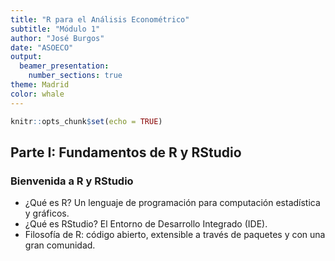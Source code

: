 ```yaml
---
title: "R para el Análisis Econométrico"
subtitle: "Módulo 1"
author: "José Burgos"
date: "ASOECO"
output:
  beamer_presentation:
    number_sections: true
theme: Madrid
color: whale
---
```


```r
knitr::opts_chunk$set(echo = TRUE)
```

<!-- Tomar en cuenta este temario para el desarrollo del curso -->

<!-- Parte I: Fundamentos de R y RStudio  -->

<!-- El objetivo de esta sección es que el estudiante adquiera los fundamentos del uso de R como lenguaje, sin necesidad de conocimientos previos en programación o estadística. Al finalizar, el estudiante conocerá las características principales de R, sus tipos de datos y podrá realizar operaciones básicas.  -->

<!-- Bienvenida a R y RStudio  -->

<!-- ¿Qué es R? Un lenguaje de programación para computación estadística y gráficos.  -->

<!-- ¿Qué es RStudio? El Entorno de Desarrollo Integrado (IDE) que usaremos.  -->

<!-- Filosofía de R: código abierto, extensible a través de paquetes y con una gran comunidad.  -->

<!-- Buenas prácticas desde el inicio: Investigación Reproducible.   -->

<!-- Introducción al concepto de proyectos en RStudio para mantener el trabajo organizado.  -->

<!-- Creación de un primer proyecto.  -->

<!-- Primeros Pasos en la Programación con R  -->

<!-- Operaciones y Objetos:   -->

<!-- Uso de la consola como calculadora.  -->

<!-- Operadores de asignación (<-) para crear variables (objetos).  -->

<!-- La importancia de los comentarios (#) para un código legible.  -->

<!-- Tipos y Estructuras de Datos Fundamentales:   -->

<!-- Tipos de datos básicos: numérico, de caracteres (texto), lógico.  -->

<!-- Estructuras de datos:   -->

<!-- Vectores: Creación y operaciones básicas.  -->

<!-- Data frames: La estructura principal para análisis de datos. Creación a partir de vectores.  -->

<!-- Listas: Contenedores flexibles de otros objetos.  -->

<!-- Manejo del Entorno y Flujo de Trabajo  -->

<!-- Scripts de R: Cómo escribir y ejecutar código desde un archivo .R.  -->

<!-- Atajos de teclado clave en RStudio para agilizar el trabajo (ejecutar código, asignación, pipe).  -->

<!-- Funciones:   -->

<!-- Uso de funciones preexistentes (ej. sum(), mean(), c()).  -->

<!-- El objetivo de aprender a definir funciones propias para automatizar tareas.  -->

<!-- Paquetes: El Ecosistema de R   -->

<!-- ¿Qué es un paquete?  -->

<!-- Instalación (install.packages()) y carga (library()) de paquetes.  -->

<!-- Mención especial al paquete {datos}, que contiene los sets de datos traducidos del libro "R para Ciencia de Datos", ideal para practicar.  -->

<!-- Parte II: El Flujo de la Ciencia de Datos: Importar, Transformar y Visualizar  -->

<!-- Esta sección se basa en el ciclo de la ciencia de datos descrito en "R para Ciencia de Datos". El objetivo es aprender a importar datos, ordenarlos en una estructura conveniente, transformarlos y visualizarlos para generar descubrimientos.  -->

<!-- Importación de Datos  -->

<!-- Aprenderás a importar y exportar datos desde y hacia R.  -->

<!-- Lectura de archivos comunes: CSV, Excel (.xlsx, .xls).  -->

<!-- Uso de paquetes como readr y readxl (parte del ecosistema Tidyverse).  -->

<!-- Transformación de Datos con {dplyr}  -->

<!-- Introducción a la "gramática de la manipulación de datos".  -->

<!-- El operador pipe (%>% o |>), una herramienta para escribir código más legible.  -->

<!-- Verbos principales de dplyr:   -->

<!-- select(): Seleccionar columnas.  -->

<!-- filter(): Filtrar filas según condiciones.  -->

<!-- rename(): Renombrar columnas.  -->

<!-- mutate(): Crear nuevas columnas o modificar existentes.  -->

<!-- arrange(): Ordenar filas.  -->

<!-- group_by() y summarise(): Agrupar datos y resumirlos para obtener estadísticas.  -->

<!-- Lógica condicional con case_when().  -->

<!-- Visualización de Datos con {ggplot2}  -->

<!-- Introducción a la "gramática de gráficos", un sistema poderoso para crear visualizaciones.  -->

<!-- Construcción de gráficos capa por capa:   -->

<!-- ggplot(): El lienzo inicial.  -->

<!-- aes(): Mapeo de variables a estéticas (ejes, color, forma).  -->

<!-- Geoms: Las representaciones visuales de los datos (puntos, barras, líneas).  -->

<!-- Creación de gráficos básicos: histogramas, gráficos de dispersión, gráficos de barras.  -->

<!-- Comparativa con los gráficos base de R (plot, hist).  -->

<!-- Exportación de Resultados  -->

<!-- Guardar tablas procesadas en diferentes formatos (CSV, Excel).  -->

<!-- Guardar gráficos generados (ggsave).  -->

<!-- Mencionar formatos nativos de R como .Rds para guardar objetos.  -->

<!-- Parte III: Aplicaciones Estadísticas y Próximos Pasos  -->

<!-- Esta sección aplica las habilidades de programación y manipulación de datos para realizar análisis estadísticos descriptivos. Se enfoca en el "qué" se puede calcular, mientras que las partes anteriores se enfocaron en el "cómo" hacerlo con R.  -->

<!-- Estadística Descriptiva en R  -->

<!-- Aunque el libro "R para principiantes" no tiene como objetivo enseñar estadística, las herramientas aprendidas son la base para calcularla.  -->

<!-- Medidas de tendencia central: Media, mediana y moda.  -->

<!-- Medidas de dispersión: Desviación estándar y varianza.  -->

<!-- Medidas de posición: Cuartiles, percentiles y cuantiles (quantile()).  -->

<!-- Hacia el Modelado de Datos  -->

<!-- Breve introducción a la idea de que, tras explorar y visualizar los datos, el siguiente paso en la ciencia de datos es modelarlos para generar conclusiones y predicciones, un tema central en "R para Ciencia de Datos".  -->

<!-- Mención de que existen muchos recursos para profundizar en temas como econometría, aprendizaje automático o bioestadística utilizando R.  -->

<!-- Recursos Adicionales  -->

<!-- Se recomienda consultar la versión completa en español de "R para Ciencia de Datos" para profundizar.  -->

<!-- Para quienes deseen reforzar los fundamentos, "R para principiantes" de Juan Bosco Mendoza Vega es una excelente referencia.  -->

<!-- Existen otros materiales publicados en plataformas como RPubs, por ejemplo, "Introducción a la Estadística con R y RStudio" de Francisco Villarroel-Riquelme.  -->

## Parte I: Fundamentos de R y RStudio

### Bienvenida a R y RStudio
- ¿Qué es R? Un lenguaje de programación para computación estadística y gráficos.
- ¿Qué es RStudio? El Entorno de Desarrollo Integrado (IDE). 
- Filosofía de R: código abierto, extensible a través de paquetes y con una gran comunidad.

